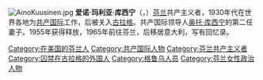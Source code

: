 {{Unreferenced|time=2021-04-06T15:42:15+00:00}}
[[File:AinoKuusinen.jpg|thumb]]
'''爱诺·玛利亚·库西宁'''（{{lang-fi|Aino Maria Kuusinen}}，{{bd|1886年|3月5日|1970年|9月1日}}）[[芬兰|芬兰]]共产主义者，1930年代在世界各地为[[共产国际|共产国际]]工作，后被关入[[古拉格|古拉格]]。共产国际领导人[[奥托·库西宁|奥托·库西宁]]的第二任妻子。1955年获得释放，1965年前往芬兰，后移居意大利，写有回忆录。

[[Category:在美国的芬兰人|Category:在美国的芬兰人]]
[[Category:共产国际人物|Category:共产国际人物]]
[[Category:芬兰共产主义者|Category:芬兰共产主义者]]
[[Category:囚禁在古拉格的外国人|Category:囚禁在古拉格的外国人]]
[[Category:格鲁乌人员|Category:格鲁乌人员]]
[[Category:芬兰女性政治人物|Category:芬兰女性政治人物]]